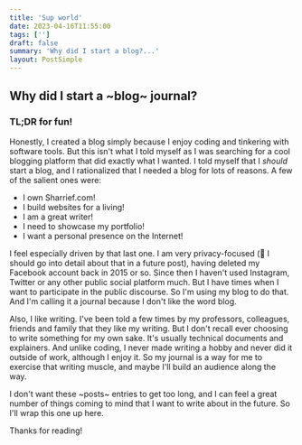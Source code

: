 ```yaml
---
title: 'Sup world'
date: 2023-04-16T11:55:00
tags: ['']
draft: false
summary: 'Why did I start a blog?...'
layout: PostSimple
---
```


## Why did I start a ~blog~ journal?

### TL;DR for fun!

Honestly, I created a blog simply because I enjoy coding and tinkering with software tools.
But this isn't what I told myself as I was searching for a cool blogging platform that did exactly what I wanted.
I told myself that I _should_ start a blog, and I rationalized that I needed a blog for lots of reasons.
A few of the salient ones were:

- I own Sharrief.com!
- I build websites for a living!
- I am a great writer!
- I need to showcase my portfolio!
- I want a personal presence on the Internet!

I feel especially driven by that last one. I am very privacy-focused (🤔 I should go into detail about that in a future post),
having deleted my Facebook account back in 2015 or so.
Since then I haven't used Instagram, Twitter or any other public social platform much.
But I have times when I want to participate in the public discourse.
So I'm using my blog to do that. And I'm calling it a journal because I don't like the word blog.

Also, I like writing. I've been told a few times by my professors, colleagues, friends and family that they like my writing.
But I don't recall ever choosing to write something for my own sake. It's usually technical documents and explainers.
And unlike coding, I never made writing a hobby and never did it outside of work, although I enjoy it.
So my journal is a way for me to exercise that writing muscle, and maybe I'll build an audience along the way.

I don't want these ~posts~ entries to get too long, and I can feel a great number of things coming to mind that I want to write about in the future.
So I'll wrap this one up here.

Thanks for reading!
